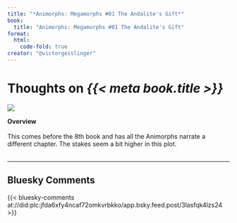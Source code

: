 ```yaml
---
title: "*Animorphs: Megamorphs #01 The Andalite's Gift*"
book:
  title: "Animorphs: Megamorphs #01 The Andalite's Gift"
format:
  html:
    code-fold: true
creator: "@victorgeislinger"
---
```


# Thoughts on *{{< meta book.title >}}*

::: {layout="[30,70]"}
![](https://books.google.com/books/content?id=sCWGDwAAQBAJ&printsec=frontcover&img=1)

**Overview** <br/>
<br/>
This comes before the 8th book and has all the Animorphs narrate a different
chapter. The stakes seem a bit higher in this plot.
<br/>
<br/>


::: 

--- 

:::{.callout-note icon=false}

## Bluesky Comments

{{< bluesky-comments at://did:plc:jfda6xfy4ncaf72omkvrbkko/app.bsky.feed.post/3lasfqk4lzs24 >}}

:::